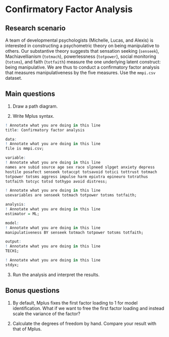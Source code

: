 # Confirmatory Factor Analysis

## Research scenario

A team of developmental psychologists (Michelle, Lucas, and Alexis) is interested in constructing a psychometric theory on being manipulative to others. Our substantive theory suggests that sensation seeking (`senseek`), Machiavellianism (`totmach`), powerlessness (`totpower`), social monitoring (`totsms`), and faith (`totfaith`) measure the one underlying latent construct: being manipulative. We are thus to conduct a confirmatory factor analysis that measures manipulativeness by the five measures. Use the `mmpi.csv` dataset.

## Main questions

1. Draw a path diagram.

2. Write Mplus syntax.

```r
! Annotate what you are doing in this line
title: Confirmatory factor analysis

data:
! Annotate what you are doing in this line
file is mmpi.csv;

variable:
! Annotate what you are doing in this line
names are subid source age sex race slpneed slpget anxiety depress
hostile posafect senseek totaccpt totsavoid totici tottrust totmach
totpower totsms aggress impulse harm epixtra epineuro totrathus
totfaith totcyc totsd tothypo avoid distress;

! Annotate what you are doing in this line
usevariables are senseek totmach totpower totsms totfaith;

analysis:
! Annotate what you are doing in this line
estimator = ML;

model:
! Annotate what you are doing in this line
manipulativeness BY senseek totmach totpower totsms totfaith;

output:
! Annotate what you are doing in this line
TECH1;

! Annotate what you are doing in this line
stdyx;
```

3. Run the analysis and interpret the results.

## Bonus questions

1. By default, Mplus fixes the first factor loading to 1 for model identification. What if we want to free the first factor loading and instead scale the variance of the factor?

2. Calculate the degrees of freedom by hand. Compare your result with that of Mplus.

